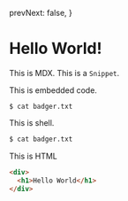   prevNext: false,
}

# Hello World!

This is MDX.  This is a `Snippet`.

<Snippet
  file="create.sh"
  expand
/>

This is embedded code.

```
$ cat badger.txt
```

This is shell.

```bash
$ cat badger.txt
```

This is HTML

```html caption="Hello World" highlightLines="2"
<div>
  <h1>Hello World</h1>
</div>
```